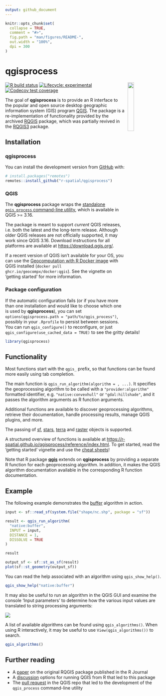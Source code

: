 ```yaml
---
output: github_document
---
```


<!-- README.md is generated from README.Rmd. Please edit that file -->

```r
knitr::opts_chunk$set(
  collapse = TRUE,
  comment = "#>",
  fig.path = "man/figures/README-",
  out.width = "100%",
  dpi = 300
)
```

# qgisprocess

<img src="man/figures/qgisprocess.svg" align="right" hspace="10" vspace="0" width="20%">

<!-- badges: start -->
[![R build status](https://github.com/r-spatial/qgisprocess/workflows/R-CMD-check/badge.svg)](https://github.com/r-spatial/qgisprocess/actions)
[![Lifecycle: experimental](https://img.shields.io/badge/lifecycle-experimental-orange.svg)](https://www.tidyverse.org/lifecycle/#experimental)
[![Codecov test coverage](https://codecov.io/gh/r-spatial/qgisprocess/branch/main/graph/badge.svg)](https://codecov.io/gh/r-spatial/qgisprocess?branch=main)
<!-- badges: end -->

The goal of **qgisprocess** is to provide an R interface to the popular and open source desktop geographic information system (GIS) program [QGIS](https://qgis.org/en/site/). The package is a re-implementation of functionality provided by the archived [RQGIS](https://cran.r-project.org/package=RQGIS) package, which was partially revived in the [RQGIS3](https://github.com/r-spatial/RQGIS3) package.

## Installation

### qgisprocess

You can install the development version from [GitHub](https://github.com/) with:

``` r
# install.packages("remotes")
remotes::install_github("r-spatial/qgisprocess")
```

### QGIS

The **qgisprocess** package wraps the [standalone `qgis_process` command-line utility](https://docs.qgis.org/latest/en/docs/user_manual/processing/standalone.html), which is available in QGIS >= 3.16.

The package is meant to support _current_ QGIS releases, i.e. both the latest and the long-term release.
Although older QGIS releases are not officially supported, it may work since QGIS 3.16.
Download instructions for all platforms are available at <https://download.qgis.org/>.

If a recent version of QGIS isn't available for your OS, you can use the [Geocomputation with R Docker image](https://github.com/geocompx/docker/pkgs/container/docker) with QGIS installed (`docker pull ghcr.io/geocompx/docker:qgis`).
See the vignette on 'getting started' for more information.

### Package configuration

If the automatic configuration fails (or if you have more than one installation and would like to choose which one is used by **qgisprocess**), you can set `options(qgisprocess.path = "path/to/qgis_process")`, possibly in your `.Rprofile` to persist between sessions. You can run `qgis_configure()` to reconfigure, or just `qgis_configure(use_cached_data = TRUE)` to see the gritty details!

```r
library(qgisprocess)
```

## Functionality

Most functions start with the `qgis_` prefix, so that functions can be found more easily using tab completion.

The main function is `qgis_run_algorithm(algorithm = , ...)`.
It specifies the geoprocessing algorithm to be called with a `"provider:algorithm"` formatted identifier, e.g. `"native:convexhull"` or `"gdal:hillshade"`, and it passes the algorithm arguments as R function arguments.

Additional functions are available to discover geoprocessing algorithms, retrieve their documentation, handle processing results, manage QGIS plugins, and more.

The passing of [sf](https://r-spatial.github.io/sf), [stars](https://r-spatial.github.io/stars), [terra](https://rspatial.github.io/terra) and [raster](https://cran.r-project.org/package=raster) objects is supported.

A structured overview of functions is available at <https://r-spatial.github.io/qgisprocess/reference/index.html>.
To get started, read the 'getting started' vignette and use the [cheat sheets](https://r-spatial.github.io/qgisprocess/articles/)!

Note that R package [**qgis**](https://github.com/JanCaha/r_package_qgis) extends on **qgisprocess** by providing a separate R function for each geoprocessing algorithm.
In addition, it makes the QGIS algorithm documentation available in the corresponding R function documentation.

## Example

The following example demonstrates the [buffer](https://docs.qgis.org/latest/en/docs/user_manual/processing_algs/qgis/vectorgeometry.html#buffer) algorithm in action.

```r
input <- sf::read_sf(system.file("shape/nc.shp", package = "sf"))

result <- qgis_run_algorithm(
  "native:buffer",
  INPUT = input,
  DISTANCE = 1,
  DISSOLVE = TRUE
)

result

output_sf <- sf::st_as_sf(result)
plot(sf::st_geometry(output_sf))
```

You can read the help associated with an algorithm using `qgis_show_help()`.

```r
qgis_show_help("native:buffer")
```

It may also be useful to run an algorithm in the QGIS GUI and examine the console 'Input parameters' to determine how the various input values are translated to string processing arguments:

![](man/figures/qgis-buffer.png)

A list of available algorithms can be found using `qgis_algorithms()`. When using R interactively, it may be useful to use `View(qgis_algorithms())` to search.

```r
qgis_algorithms()
```


## Further reading

- A [paper](https://journal.r-project.org/archive/2017/RJ-2017-067/index.html) on the original RQGIS package published in the R Journal
- A [discussion](https://github.com/r-spatial/discuss/issues/41) options for running QGIS from R that led to this package
- The [pull request](https://github.com/qgis/QGIS/pull/34617) in the QGIS repo that led to the development of the `qgis_process` command-line utility 
